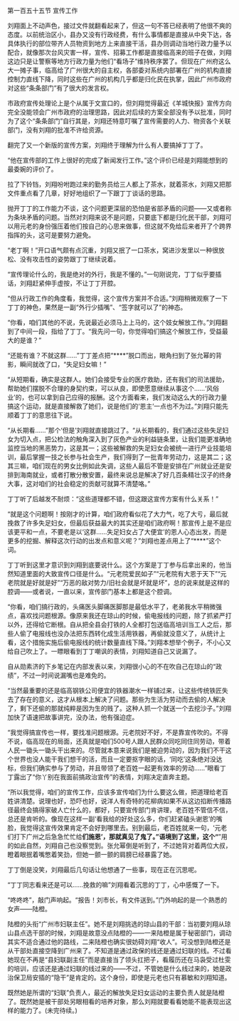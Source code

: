 

第一百五十五节 宣传工作

刘翔面上不动声色，接过文件就翻看起来了，但这一句不答已经表明了他很不爽的态度。以前统治区小，县办又没有行政经费，有什么事情都是直接从中央下达，各具体执行的部位带齐人员物资到地方上来直接干活，县办则调动当地行政力量予以配合，就像那次台风灾害一样，宣传、招募工作都是直接临高来的班子在做，刘翔这边只是让警察等地方行政力量为他们“看场子”维持秩序罢了。但现在广州府这么大一摊子事，临高给了广州很大的自主权，各部委对系统内部署在广州的机构直接控制力直线下降，同时这些在广州的机构几乎都是归化民在执掌，因此广州市政府对这些“条条部门”有了很大的发言权。

市政府宣传处理论上是个从属于文宣口的，但刘翔觉得最近《羊城快报》宣传方向完全没能领会广州市政府的治理思路，因此对后续的方案全部没有予以批准，同时为了这个“条条部门”自行其是，刘翔还特意叮嘱了宣传需要的人力、物资各个关联部门，没有刘翔的批准不许给资源。

翻完了又一个新版的宣传方案，刘翔终于理解为什么有人要搞掉丁丁了。

“他在宣传部的工作上很好的完成了新闻发行工作。”这个评价已经是刘翔能想到的最委婉的评价了。

拉了下铃铛，刘翔吩咐跑过来的勤务员给三人都上了茶水，就着茶水，刘翔又把那文件重点看了几章，好好地组织了一下跟丁丁谈话的思路。

抛开丁丁的工作能力不谈，这个问题更深层的恐怕是省部矛盾的问题――又或者称为条块矛盾的问题。当然对刘翔来说不是问题，只要底下都是归化民干部，刘翔可以用元老的身份强压着他们按自己的心思来做事，但这就不免给后来者开了个跨界指挥的头，这可是要努力避免。

“老丁啊！”开口语气颇有点沉重，刘翔又抿了一口茶水，窝进沙发里以一种很放松、没有攻击性的姿势跟丁丁继续说着。

“宣传理论什么的，我是绝对的外行，我是不懂的。”一句刚说完，丁丁似乎要插话，刘翔赶紧伸手虚按，不让丁丁开腔。

“但从行政工作的角度看，我觉得，这个宣传方案并不合适。”刘翔稍微观察了一下丁丁的神色，果然是一副“外行少插嘴”、“签字就可以了”的神态。

“你看，咱们其他的不说，先说最近必须马上上马的，这个妓女解放工作。”刘翔翻到了中间一段，指给了丁丁。“我先问一句，你觉得咱们搞这个解放工作，受益最大的是谁？”

“还能有谁？不就这群……”丁丁差点把“****”脱口而出，眼角扫到了张允幂的背影，瞬间就改了口，“失足妇女嘛！”

“从短期看，确实是这群人。她们会接受专业的医疗救助，还有我们的司法援助，帮助她们摆脱不合理的身契约束，可以从良，即使愿意继续从事这个……‘风俗业’的，也可以拿到自己应得的报酬。这个方面看来，我们发动这么大的行政力量搞这个运动，就是直接解救了她们，说是他们的‘恩主’一点也不为过。”刘翔只能先顺着丁丁的意思往下说。

“从长期看……”那个‘但是’刘翔就直接跳过了。“从长期看的，我们通过这些失足妇女为切入点，把公检法的触角深入到了灰色产业的利益链条里，让我们能更准确地监控当地的黑恶势力，这是其一；这些被解救的失足妇女会被统一进行产业技能培训，最后掌握一技之长参与社会生产，我们得到了一批青年劳动力，这是其二；这其三嘛，咱们现在的男女比例如此失调，这些人最后不管是安排在广州就业还是安排到海南就业，或者打散分散安置，最终来说总是解决了好几百条精壮汉子的终身大事，这对咱们的社会稳定的贡献可就算不清楚咯。”

丁丁听了后越发不耐烦：“这些道理都不错，但这跟这宣传方案有什么关系！”

“就是这个问题啊！按刚才的计算，咱们政府看似花了大力气，吃了大亏，最后就挽救了许多失足妇女，但最后获益最大的其实还是咱们政府啊！那宣传上是不是应该更平和一点，不要老是以‘这群……失足妇女占了大便宜’的恩人心态出发，而是更多的挖掘、解释这次行动的出发点和意义呢？”刘翔也差点用上了“****”这个词。

丁丁听到这里才意识到刘翔到底要说什么。这个方案是丁丁参与后拿出来的，他当然知道里面的大致宣传口径是什么。“元老院爱民如子”“元老院有大恩于天下”“元老院就是好就是好”“万恶的敌对势力/旧社会就是坏就是坏”，总的说来就是这样的腔调――或者说，一直以来，宣传部门基本上都是这个腔调。

“你看，咱们搞行政的，头痛医头脚痛医脚那是最低水平了，老弟我水平稍微强点，喜欢找问题根源。像原来我还在琼山的时候，偷电报线的问题，除了抓紧严打以外，还得给它断根。自从把全县会打铁的人全都打包送临高培训当工人之后，那些人偷了电报线也没办法把东西转化成生活用铁器，再偷就没意义了，从统计上看，这个措施实施后偷电报线的统计数量直线下降。”刘翔本想举个例子，不小心又给自己吹上了。一瞟眼看到丁丁嘲讽的表情，刘翔知道自己又说漏了。

自从勋素济的下乡笔记在内部发表以来，刘翔很小心的不在吹自己在琼山的“政绩”，不过一时间说漏嘴也是难免的。

“当然最重要的还是临高钢铁公司便宜的铁器潮水一样铺过来，让这些传统铁匠失去了存在的意义，这才从根本上解决了问题。那些为生活为劳动而去偷的人解决了，剩下还偷的那就纯粹是因为生的贱了。这种人抓一个就送一个去挖沙子。”刘翔加快了语速把故事讲完，没办法，他有强迫症。

“我觉得搞宣传也一样，要找准问题根源。元老院好不好，不是靠宣传吹的。不得不说，临高现在的局面，还真就是咱们500号人跟人民群众同吃同住同劳动，带着人民一锄头一锄头干出来的。尽管就本意来说我们是被迫劳动的，因为我们不干这个世界也没人能干我们想干的活，而且一定要抠字眼的话，‘同吃’这条绝对没达标，但我们确实参与了劳动，并且带领了老百姓一起更有效率的劳动……”眼看丁丁露出了“你丫别在我面前搞政治宣传”的表情，刘翔决定直奔主题。

“所以我觉得，咱们的宣传工作，应该多宣传咱们为什么要这么做，把道理给老百姓讲清楚。说理也好，恐吓也好，说洋人有奇特的花柳病如果不从这边掐断传播路径最终会搞得家破人亡什么的，都好，只要宣传部门肯讲理，老百姓不管信不信，总还是肯听的。像现在这样一副‘看我给的好处这么多，你们赶紧磕头谢恩’的嘴脸，我觉得这宣传效果肯定不会好到哪里去。别到最后，老百姓就来一句，‘元老们打下广州之后急急忙忙给****们施恩’，那就真见了鬼了。”语境到了这里，这个“****”用的如此自然，刘翔自己也没察觉到。张允幂倒是听到了，不过她背对着两位大叔，瞪着眼抿着嘴憋着笑劲，但她一颤一颤的肩膀已经暴露了她。

丁丁倒是没笑，刘翔最后几句话让他想通了一些事，现在正在沉思呢。

“丁丁同志看来还是可以……挽救的嘛”刘翔看着沉思的丁丁，心中感慨了一下。

“咚咚咚”，敲门声响起。“报告！刘市长，有文件送到。”门外响起的是一个熟悉的女声――陆橙。

陆橙的头衔“广州市妇联主任”。她不是刘翔挑选的琼山县的干部：当初要刘翔从琼山县点选干部的时候，刘翔是故意没点陆橙的――一来陆橙是属于秘密部门，调动其实不适合通过他的路线，二来陆橙也确实很妨碍刘翔“收人”。可没想到陆橙还是从干部处直接空降到广州来了。不知道是通过政保的线还是通过妇联的线。不过看她现在不再是“县妇联副主任”而是直接当了领头扛把子，看履历还在马袅受过杜雯的培训，应该还是通过妇联的线过来的――不过，不管她是什么线过来的，她是政治保卫局安插的“隐干”是肯定的。这个身份，即使是元老也只有慕敏和刘翔知道。

既然她是所谓的“妇联”负责人，最近的解放失足妇女运动的主要负责人就是陆橙了。既然她是被干部处另眼相看的培养对象，那么刘翔就要看看她能不能表现出这样的能力了。(未完待续。)

